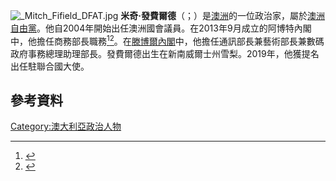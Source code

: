 [[File:_Mitch_Fifield_DFAT.jpg|thumb]]
'''米奇·發費爾德'''（{{lang-en|Mitch Fifield}}；{{bd|1967年|1月16日}}）是[[澳洲|澳洲]]的一位政治家，屬於[[澳洲自由黨|澳洲自由黨]]。他自2004年開始出任澳洲國會議員。在2013年9月成立的阿博特內閣中，他擔任商務部長職務<ref>{{cite news|title=Tony Abbott's cabinet and outer ministry|url=http://www.smh.com.au/federal-politics/political-news/tony-abbotts-cabinet-and-outer-ministry-20130916-2tuma.html|accessdate=16 September 2013|newspaper=[[The_Sydney_Morning_Herald|The Sydney Morning Herald]]|date=16 September 2013|agency=[[Australian_Associated_Press|AAP]]|archive-date=2017-08-06|archive-url=https://web.archive.org/web/20170806191147/http://www.smh.com.au/federal-politics/political-news/tony-abbotts-cabinet-and-outer-ministry-20130916-2tuma.html|dead-url=no}}</ref><ref name=dpmc>{{cite web |url=http://www.dpmc.gov.au/parliamentary/docs/ministry_list_20130918.pdf |format=PDF |title=Abbott Ministry |work=[[Department_of_the_Prime_Minister_and_Cabinet_(Australia)|Department of the Prime Minister and Cabinet]] |publisher=[[Commonwealth_of_Australia|Commonwealth of Australia]] |date=18 September 2013 |accessdate=22 September 2013 |deadurl=yes |archiveurl=https://web.archive.org/web/20130926165842/http://www.dpmc.gov.au/parliamentary/docs/ministry_list_20130918.pdf |archivedate=2013年9月26日 }}</ref>。在[[滕博爾內閣|滕博爾內閣]]中，他擔任通訊部長兼藝術部長兼數碼政府事務總理助理部長。發費爾德出生在新南威爾士州雪梨。2019年，他獲提名出任駐聯合國大使。

==參考資料==
{{reflist}}
[[Category:澳大利亞政治人物|Category:澳大利亞政治人物]]